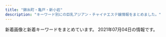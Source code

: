 ```yaml
---
title: "錦糸町・亀戸・新小岩"
description: "キーワード別にの巨乳アジアン・チャイナエステ嬢情報をまとめました。"
---
```


新着画像と新着キーワードをまとめています。
2021年07月04日の情報です。

<DmmAffiliateIns />
<KeywordTable
  shops={
    [
    {
        "keywords": {},
        "station": "JR\u5c0f\u5ca9\u99c5\u5317\u53e3",
        "name": "Aria\uff5e\u30a2\u30ea\u30a2\uff5e",
        "img_links": [
            "http://aria.tokyo-relaxtime.asia/img/cast/coco-03.jpg",
            "http://aria.tokyo-relaxtime.asia/img/cast/coco-04.jpg",
            "http://aria.tokyo-relaxtime.asia/img/cast/apple-01.jpg",
            "http://aria.tokyo-relaxtime.asia/img/slick/st-4.jpg",
            "http://aria.tokyo-relaxtime.asia/img/cast/apple-04.jpg",
            "http://aria.tokyo-relaxtime.asia/img/slick/st-2.jpg",
            "http://aria.tokyo-relaxtime.asia/img/cast/yumi-03.jpg",
            "http://aria.tokyo-relaxtime.asia/img/cast/coco-01.jpg",
            "http://aria.tokyo-relaxtime.asia/img/cast/risa-03.jpg",
            "http://aria.tokyo-relaxtime.asia/img/cast/apple-02.jpg",
            "http://aria.tokyo-relaxtime.asia/img/slick/st-1.jpg",
            "http://aria.tokyo-relaxtime.asia/img/cast/yumi-04.jpg",
            "http://aria.tokyo-relaxtime.asia/img/cast/yumi-01.jpg",
            "http://aria.tokyo-relaxtime.asia/img/cast/rina-04.jpg",
            "http://aria.tokyo-relaxtime.asia/img/cast/apple-03.jpg",
            "http://aria.tokyo-relaxtime.asia/img/interior/lobby-1.jpg",
            "http://aria.tokyo-relaxtime.asia/img/cast/rina-03.jpg",
            "http://aria.tokyo-relaxtime.asia/img/cast/risa-02.jpg",
            "http://aria.tokyo-relaxtime.asia/img/cast/yumi-02.jpg",
            "http://aria.tokyo-relaxtime.asia/img/cast/coco-02.jpg",
            "http://aria.tokyo-relaxtime.asia/img/cast/nana-01.jpg",
            "http://aria.tokyo-relaxtime.asia/img/cast/nana-03.jpg",
            "http://aria.tokyo-relaxtime.asia/img/cast/nana-04.jpg",
            "http://aria.tokyo-relaxtime.asia/img/slick/st-3.jpg",
            "http://aria.tokyo-relaxtime.asia/img/cast/rina-02.jpg",
            "http://aria.tokyo-relaxtime.asia/img/cast/nana-02.jpg",
            "http://aria.tokyo-relaxtime.asia/img/cast/risa-01.jpg",
            "http://aria.tokyo-relaxtime.asia/img/cast/rina-01.jpg",
            "http://aria.tokyo-relaxtime.asia/img/interior/corridor-1.jpg",
            "http://aria.tokyo-relaxtime.asia/img/slick/st-5.jpg"
        ],
        "url": "http://aria.tokyo-relaxtime.asia/"
    },
    {
        "name": "\u30d1\u30bf\u30e4",
        "img_links": [
            "https://chm.jp/domains1/thaipataya/myimg/imgcom36604_sp.jpg",
            "https://chm.jp/domains1/thaipataya/myimg/imgcom37069_sp.jpg",
            "https://chm.jp/domains1/thaipataya/myimg/imgcom37710_sp.jpg",
            "https://chm.jp/domains1/thaipataya/myimg/imgcom36613_sp.jpg",
            "https://chm.jp/domains1/thaipataya/myimg/imgcom37739_sp.png",
            "https://chm.jp/domains1/thaipataya/myimg/imgcom36581_sp.jpg",
            "https://chm.jp/domains1/thaipataya/myimg/slideimg36562_sp.jpg",
            "https://chm.jp/domains1/thaipataya/myimg/imgcom37658_sp.png",
            "https://chm.jp/domains1/thaipataya/myimg/imgcom37737_sp.png",
            "https://chm.jp/domains1/thaipataya/myimg/imgcom37660_sp.png",
            "https://chm.jp/domains1/thaipataya/myimg/imgcom36634_sp.jpg",
            "https://chm.jp/domains1/thaipataya/myimg/imgcom37833_sp.jpg",
            "https://chm.jp/domains1/thaipataya/myimg/imgcom37662_sp.png",
            "https://chm.jp/domains1/thaipataya/myimg/imgcom36617_sp.jpg",
            "https://chm.jp/domains1/thaipataya/myimg/imgcom37357_sp.jpg",
            "https://chm.jp/domains1/thaipataya/myimg/imgcom37669_sp.jpg",
            "https://chm.jp/domains1/thaipataya/myimg/imgcom37839_sp.jpg",
            "https://chm.jp/domains1/thaipataya/myimg/imgcom37067_sp.png",
            "https://chm.jp/domains1/thaipataya/myimg/imgcom37654_sp.jpg",
            "https://chm.jp/domains1/thaipataya/myimg/imgcom37734_sp.png",
            "https://chm.jp/domains1/thaipataya/myimg/imgcom37840_sp.jpg",
            "https://chm.jp/domains1/thaipataya/myimg/imgcom37834_sp.jpg",
            "https://chm.jp/domains1/thaipataya/myimg/imgcom36565_sp.jpg",
            "https://chm.jp/domains1/thaipataya/myimg/imgcom36566_sp.png",
            "https://chm.jp/domains1/thaipataya/myimg/imgcom37738_sp.png",
            "https://chm.jp/domains1/thaipataya/myimg/slideimg36561_sp.jpg",
            "https://chm.jp/domains1/thaipataya/myimg/slideimg36560_sp.jpg",
            "https://chm.jp/domains1/thaipataya/myimg/imgcom37726_sp.png",
            "https://chm.jp/domains1/thaipataya/myimg/imgcom37667_sp.png",
            "https://chm.jp/domains1/thaipataya/myimg/imgcom37914_sp.jpg",
            "https://chm.jp/domains1/thaipataya/myimg/imgcom36582_sp.jpg",
            "https://chm.jp/domains1/thaipataya/myimg/imgcom37358_sp.jpg",
            "https://chm.jp/domains1/thaipataya/myimg/imgcom36579_sp.jpg",
            "https://chm.jp/domains1/thaipataya/myimg/imgcom36605_sp.jpg",
            "https://chm.jp/domains1/thaipataya/myimg/imgcom37789_sp.png",
            "https://chm.jp/domains1/thaipataya/myimg/imgcom37915_sp.jpg",
            "https://chm.jp/domains1/thaipataya/myimg/imgcom36578_sp.jpg",
            "https://chm.jp/domains1/thaipataya/myimg/imgcom37736_sp.png",
            "https://chm.jp/domains1/thaipataya/myimg/imgcom36642_sp.png",
            "https://chm.jp/domains1/thaipataya/myimg/imgcom36633_sp.jpg",
            "https://chm.jp/domains1/thaipataya/myimg/imgcom37664_sp.png",
            "https://chm.jp/domains1/thaipataya/myimg/imgcom36606_sp.jpg",
            "https://chm.jp/domains1/thaipataya/myimg/imgcom36567_sp.jpg",
            "https://chm.jp/domains1/thaipataya/myimg/imgcom37359_sp.jpg",
            "https://chm.jp/domains1/thaipataya/myimg/imgcom37727_sp.png",
            "https://chm.jp/domains1/thaipataya/myimg/imgcom37661_sp.png",
            "https://chm.jp/domains1/thaipataya/myimg/imgcom37360_sp.jpg",
            "https://chm.jp/domains1/thaipataya/myimg/imgcom36575_sp.jpg",
            "https://chm.jp/domains1/thaipataya/myimg/imgcom37916_sp.jpg",
            "https://chm.jp/domains1/thaipataya/myimg/imgcom37361_sp.png",
            "https://chm.jp/domains1/thaipataya/myimg/imgcom36577_sp.jpg",
            "https://chm.jp/domains1/thaipataya/myimg/imgcom36636_sp.jpg",
            "https://chm.jp/domains1/thaipataya/myimg/imgcom36619_sp.jpg",
            "https://chm.jp/domains1/thaipataya/myimg/imgcom37841_sp.jpg",
            "https://chm.jp/domains1/thaipataya/myimg/imgcom37733_sp.png",
            "https://chm.jp/domains1/thaipataya/myimg/imgcom36576_sp.jpg",
            "https://chm.jp/domains1/thaipataya/myimg/imgcom37725_sp.png",
            "https://chm.jp/domains1/thaipataya/myimg/imgcom37666_sp.jpg",
            "https://chm.jp/domains1/thaipataya/myimg/imgcom36603_sp.png",
            "https://chm.jp/domains1/thaipataya/myimg/imgcom37668_sp.png",
            "https://chm.jp/domains1/thaipataya/myimg/imgcom37655_sp.jpg",
            "https://chm.jp/domains1/thaipataya/myimg/imgcom37659_sp.png",
            "https://chm.jp/domains1/thaipataya/myimg/imgcom37740_sp.png",
            "https://chm.jp/domains1/thaipataya/myimg/imgcom37070_sp.png",
            "https://chm.jp/domains1/thaipataya/myimg/imgcom36620_sp.jpg",
            "http://chm.jp/img/linebutton_82x20.png",
            "https://chm.jp/domains1/thaipataya/myimg/imgcom37732_sp.png",
            "https://chm.jp/domains1/thaipataya/myimg/imgcom37362_sp.jpg",
            "https://chm.jp/domains1/thaipataya/myimg/imgcom36607_sp.jpg",
            "https://chm.jp/domains1/thaipataya/myimg/imgcom37913_sp.jpg",
            "https://chm.jp/domains1/thaipataya/myimg/imgcom36580_sp.jpg",
            "https://chm.jp/domains1/thaipataya/myimg/imgcom36635_sp.jpg",
            "https://chm.jp/domains1/thaipataya/myimg/imgcom36618_sp.png",
            "https://chm.jp/domains1/thaipataya/myimg/imgcom37665_sp.jpg",
            "https://chm.jp/domains1/thaipataya/myimg/imgcom37653_sp.jpg",
            "https://chm.jp/domains1/thaipataya/myimg/imgcom37663_sp.jpg",
            "https://chm.jp/domains1/thaipataya/myimg/imgcom36643_sp.png"
        ],
        "keywords": {
            "\u30bb\u30af\u30b7\u30fc": 1,
            "C": 12
        },
        "url": "http://thaipataya.chm.jp/",
        "station": "JR\u5c0f\u5ca9\u99c5\u5357\u53e3"
    },
    {
        "img_links": [
            "http://www.kirara.este88.com/images/sp-line.png",
            "http://www.kirara.este88.com/images/info.png",
            "http://www.kirara.este88.com/gals/aki1.jpg",
            "http://www.kirara.este88.com/gals/haru1.jpg",
            "http://www.kirara.este88.com/images/sp-staff-list.png",
            "http://www.kirara.este88.com/gals/miya1.jpg",
            "http://www.kirara.este88.com/images/m-tel.png",
            "http://www.kirara.este88.com/gals/nana1.jpg",
            "http://www.kirara.este88.com/images/m-foot.png",
            "http://www.kirara.este88.com/gals/sora1.jpg"
        ],
        "keywords": {
            "C": 6
        },
        "url": "http://www.kirara.este88.com/",
        "station": "JR\u5c0f\u5ca9\u99c5\u5357\u53e3",
        "name": "\u304d\u3089\u3089"
    },
    {
        "keywords": {},
        "url": "http://cherry-esthe.com/",
        "station": "JR\u9326\u7cf8\u753a\u99c5\u5357\u53e3",
        "img_links": [
            "http://dccompanyqoo10.cafe24.com/tiffany/images/top/store_bg.png",
            "http://dccompanyqoo10.cafe24.com/tiffany/images/common/header.png",
            "http://dccompanyqoo10.cafe24.com/tiffany/images/store/store.png"
        ],
        "name": "Cherry"
    },
    {
        "img_links": [
            "http://yousei.xyz/images/g4.jpg",
            "http://yousei.xyz/images/r1.jpg",
            "http://yousei.xyz/images/g1.jpg",
            "http://yousei.xyz/images/r4.jpg",
            "http://yousei.xyz/images/mobile.jpg",
            "http://yousei.xyz/images/recuit.jpg",
            "http://yousei.xyz/images/top.png",
            "http://yousei.xyz/images/g2.jpg",
            "http://yousei.xyz/images/g5.jpg",
            "http://yousei.xyz/images/g6.jpg",
            "http://yousei.xyz/images/r3.jpg",
            "http://yousei.xyz/images/g3.jpg",
            "http://yousei.xyz/images/r2.jpg",
            "http://yousei.xyz/images/mob.png"
        ],
        "station": "JR\u4e80\u6238\u99c5\u6771\u53e3",
        "keywords": {},
        "name": "Remoon",
        "url": "http://yousei.xyz/"
    },
    {
        "name": "\u5c0f\u60aa\u9b54",
        "station": "JR\u4e80\u6238\u99c5\u5317\u53e3",
        "url": "https://es-koakuma.com/",
        "keywords": {
            "D": 12,
            "E": 3
        },
        "img_links": [
            "https://es-koakuma.com/wp-content/themes/este/img/tel_header.png",
            "https://es-koakuma.com/wp-content/themes/este/img/3.jpg",
            "https://es-koakuma.com/wp-content/themes/este/img/4.jpg",
            "https://es-koakuma.com/wp-content/uploads/2018/12/212sakuma.jpg",
            "https://es-koakuma.com/wp-content/themes/este/img/call.png",
            "https://es-koakuma.com/wp-content/themes/este/img/2.jpg",
            "https://es-koakuma.com/wp-content/themes/este/img/tel_footer.png",
            "https://es-koakuma.com/wp-content/themes/este/img/top-img01b.png",
            "https://es-koakuma.com/wp-content/themes/este/img/top-img02.png",
            "https://es-koakuma.com/wp-content/uploads/2020/01/87621sakuma.jpg",
            "https://es-koakuma.com/wp-content/uploads/2018/12/872165sakuma.jpg",
            "https://es-koakuma.com/wp-content/themes/este/img/top-img01a.png",
            "https://es-koakuma.com/wp-content/themes/este/img/1.jpg",
            "https://es-koakuma.com/wp-content/uploads/2018/12/876521sakuma.jpg"
        ]
    },
    {
        "url": "http://ipidiw.com/relaxnomori/",
        "station": "\u68ee\u4e0b\u99c5A4\u53e3",
        "img_links": [
            "http://ipidiw.com/relaxnomori/images/interior_t.jpg",
            "http://ipidiw.com/relaxnomori/user_data/00000018.jpg",
            "http://ipidiw.com/relaxnomori/user_data/00000017.jpg",
            "http://ipidiw.com/relaxnomori/images/staff_t.jpg",
            "http://ipidiw.com/relaxnomori/images/rem.jpg",
            "http://ipidiw.com/relaxnomori/user_data/00000020.jpg",
            "http://ipidiw.com/relaxnomori/images/tp.png",
            "http://ipidiw.com/relaxnomori/images/mobile.jpg",
            "http://ipidiw.com/relaxnomori/user_data/00000019.jpg",
            "http://ipidiw.com/relaxnomori/images/news.jpg",
            "http://ipidiw.com/relaxnomori/images/tt.jpg",
            "http://ipidiw.com/relaxnomori/images/interior.png"
        ],
        "name": "\u30ea\u30e9\u30c3\u30af\u30b9\u306e\u68ee",
        "keywords": {
            "86": 1,
            "90": 2,
            "93": 1
        }
    },
    {
        "station": "JR\u9326\u7cf8\u753a\u99c5\u5317\u53e3",
        "name": "\u3088\u308d\u3053\u3073",
        "url": "http://k-yorocobi.com/",
        "img_links": [
            "http://k-yorocobi.com/images/bill.jpg",
            "http://k-yorocobi.com/staff/s-emi.jpg",
            "http://k-yorocobi.com/images/bar-news.png",
            "http://k-yorocobi.com/staff/s-tika.jpg",
            "http://k-yorocobi.com/images/b-movie.png",
            "http://k-yorocobi.com/images/c-interior.png",
            "http://k-yorocobi.com/images/bar-cam.png",
            "http://k-yorocobi.com/pic/pic3.jpg",
            "http://k-yorocobi.com/images/bar-staff.png",
            "http://k-yorocobi.com/images/footer.png",
            "http://k-yorocobi.com/images/bar-interior.png",
            "http://k-yorocobi.com/images/b-tel.png",
            "http://k-yorocobi.com/images/c-staff.png",
            "http://k-yorocobi.com/staff/s-yuyu.jpg",
            "http://k-yorocobi.com/pic/pic4.jpg",
            "http://k-yorocobi.com/images/b-mobile.png",
            "http://k-yorocobi.com/pic/pic1.jpg",
            "http://k-yorocobi.com/images/b-awaawa.png",
            "http://k-yorocobi.com/pic/pic2.jpg",
            "http://k-yorocobi.com/images/bar-pickup.png",
            "http://k-yorocobi.com/staff/s-rina.jpg",
            "http://k-yorocobi.com/images/c-top.png"
        ],
        "keywords": {}
    },
    {
        "url": "http://miyabi-aroma.xyz/",
        "station": "JR\u4e80\u6238\u99c5\u6771\u53e3",
        "keywords": {
            "C": 7
        },
        "name": "\u685c",
        "img_links": [
            "http://miyabi-aroma.xyz/images/3/1.jpg",
            "http://miyabi-aroma.xyz/images/staff/3/kiki.jpg",
            "http://miyabi-aroma.xyz/images/staff/3/miya.jpg",
            "http://miyabi-aroma.xyz/images/index-rose_07.png",
            "http://miyabi-aroma.xyz/images/1801706901.jpg",
            "http://miyabi-aroma.xyz/images/staff/3/rina.jpg",
            "http://miyabi-aroma.xyz/images/index-rose_09.png",
            "http://miyabi-aroma.xyz/images/staff/3/ami2.jpg",
            "http://miyabi-aroma.xyz/images/nav/nav-info.jpg",
            "http://miyabi-aroma.xyz/images/staff/3/miya2.jpg",
            "http://miyabi-aroma.xyz/images/staff/3/kiki2.jpg",
            "http://miyabi-aroma.xyz/images/staff/3/yaya2.jpg",
            "http://miyabi-aroma.xyz/images/nav/nav-staff.jpg",
            "http://miyabi-aroma.xyz/images/shishu/se2.jpg",
            "http://miyabi-aroma.xyz/images/shishu/se1.jpg",
            "http://miyabi-aroma.xyz/images/11.png",
            "http://miyabi-aroma.xyz/images/staff/3/yami.jpg",
            "http://miyabi-aroma.xyz/images/staff/3/rina2.jpg",
            "http://miyabi-aroma.xyz/images/nav/nav-sys.jpg",
            "http://miyabi-aroma.xyz/images/3/2.jpg",
            "http://miyabi-aroma.xyz/images/staff/3/yaya1.jpg",
            "http://miyabi-aroma.xyz/images/index-rose_02.png",
            "http://miyabi-aroma.xyz/images/staff/3/ami.jpg",
            "http://miyabi-aroma.xyz/images/nav/nav-job.jpg",
            "http://miyabi-aroma.xyz/images/index-rose_04.png",
            "http://miyabi-aroma.xyz/images/index-rose_13.png"
        ]
    },
    {
        "img_links": [
            "http://www.sh-yuki.work/images/s_staff.jpg",
            "http://www.sh-yuki.work/uploads/191221/1-191221111A3123.jpg",
            "http://www.sh-yuki.work/uploads/191202/1-191202154021200.jpg",
            "http://www.sh-yuki.work/uploads/190105/1-1Z105143R9539.jpg",
            "http://www.sh-yuki.work/uploads/191227/1-19122F93911958.jpg",
            "http://www.sh-yuki.work/images/end.png",
            "http://www.sh-yuki.work/uploads/200618/1-20061Q633094V.jpg",
            "http://www.sh-yuki.work/uploads/191021/1-19102116361I39.jpg",
            "http://www.sh-yuki.work/images/nbj2.jpg",
            "http://www.sh-yuki.work/images/lanmu5.jpg",
            "http://www.sh-yuki.work/images/lanmu4.jpg",
            "http://www.sh-yuki.work/uploads/190105/1-1Z1051440193X.jpg",
            "http://www.sh-yuki.work/images/top.png",
            "http://www.sh-yuki.work/uploads/191006/1-191006105P61Z.jpg",
            "http://www.sh-yuki.work/images/lanmu2.jpg",
            "http://www.sh-yuki.work/uploads/200127/1-20012G02404310.jpg",
            "http://www.sh-yuki.work/uploads/201214/1-201214162100347.jpg",
            "http://www.sh-yuki.work/uploads/191104/1-1911041I124915.jpg",
            "http://www.sh-yuki.work/uploads/210216/1-210216154459443.jpg",
            "http://www.sh-yuki.work/uploads/190105/1-1Z105143940E6.jpg",
            "http://www.sh-yuki.work/uploads/191006/1-191006105IM24.jpg",
            "http://www.sh-yuki.work/uploads/200218/1-20021Q359301Q.jpg",
            "http://www.sh-yuki.work/uploads/191028/1-19102Q03S5a4.jpg",
            "http://www.sh-yuki.work/images/room1.jpg",
            "http://www.sh-yuki.work/images/room3.jpg",
            "http://www.sh-yuki.work/uploads/210607/1-21060F93RT17.jpg",
            "http://www.sh-yuki.work/images/mobile.jpg",
            "http://www.sh-yuki.work/uploads/190105/1-1Z105143921224.jpg",
            "http://www.sh-yuki.work/uploads/200218/1-20021Q3591A57.jpg",
            "http://www.sh-yuki.work/images/1.jpg",
            "http://www.sh-yuki.work/uploads/200620/1-20062015425B54.jpg",
            "http://www.sh-yuki.work/uploads/191227/1-19122F94110460.jpg",
            "http://www.sh-yuki.work/uploads/200713/1-200G3125135C2.jpg",
            "http://www.sh-yuki.work/images/lanmu3.jpg",
            "http://www.sh-yuki.work/uploads/190110/1-1Z110093529363.png",
            "http://www.sh-yuki.work/uploads/200713/1-200G3110344421.jpg",
            "http://www.sh-yuki.work/uploads/201214/1-20121416231WV.jpg",
            "http://www.sh-yuki.work/uploads/200110/1-20011013245Y49.jpg",
            "http://www.sh-yuki.work/images/s_news.jpg",
            "http://www.sh-yuki.work/uploads/200618/1-20061Q6342Y06.jpg",
            "http://www.sh-yuki.work/uploads/210216/1-210216154445506.jpg",
            "http://www.sh-yuki.work/uploads/210607/1-21060F93SS40.jpg",
            "http://www.sh-yuki.work/images/room2.jpg",
            "http://www.sh-yuki.work/images/room4.jpg",
            "http://www.sh-yuki.work/uploads/201215/1-201215145200113.jpg",
            "http://www.sh-yuki.work/uploads/201215/1-201215145153M4.jpg",
            "http://www.sh-yuki.work/uploads/200620/1-200620154311K4.jpg"
        ],
        "keywords": {
            "86": 14,
            "88": 2,
            "89": 2,
            "D": 18
        },
        "name": "\u3086\u304d",
        "station": "JR\u5c0f\u5ca9\u99c5\u5317\u53e3",
        "url": "http://www.sh-yuki.work/"
    },
    {
        "keywords": {
            "87": 16,
            "C": 8,
            "D": 24,
            "88": 8,
            "G": 8,
            "86": 16
        },
        "station": "JR\u9326\u7cf8\u753a\u99c5\u5357\u53e3",
        "img_links": [
            "http://www.sherry.relaxjp.info/images/m1.jpg",
            "http://www.sherry.relaxjp.info/images/s_pickup.png",
            "http://www.sherry.relaxjp.info/files/005.jpg",
            "http://www.sherry.relaxjp.info/files/004.jpg",
            "http://www.sherry.relaxjp.info/images/s_news.png",
            "http://www.sherry.relaxjp.info/files/002.jpg",
            "http://www.sherry.relaxjp.info/images/s_message.png",
            "http://www.sherry.relaxjp.info/images/m2.jpg",
            "http://www.sherry.relaxjp.info/images/m3.jpg",
            "http://www.sherry.relaxjp.info/images/s_top_therapist.png",
            "http://www.sherry.relaxjp.info/images/slider-img002.jpg",
            "http://www.sherry.relaxjp.info/images/m4.jpg",
            "http://www.sherry.relaxjp.info/files/003.jpg",
            "http://www.sherry.relaxjp.info/images/slider-img001.jpg",
            "http://www.sherry.relaxjp.info/images/m6.jpg",
            "http://www.sherry.relaxjp.info/files/001.jpg"
        ],
        "url": "http://www.sherry.relaxjp.info/",
        "name": "SHERRY"
    },
    {
        "station": "\u4eac\u6210\u7acb\u77f3\u99c5\u5317\u53e3",
        "url": "http://www.es-royal.click/",
        "keywords": {},
        "img_links": [
            "http://www.es-royal.click/images/10.jpg",
            "http://www.es-royal.click/images/s1.png",
            "http://www.es-royal.click/images/6.jpg",
            "http://www.es-royal.click/images/sys1.png",
            "http://www.es-royal.click/images/b2.jpg",
            "http://www.es-royal.click/images/1.jpg",
            "http://www.es-royal.click/images/4.jpg",
            "http://www.es-royal.click/images/b3.jpg",
            "http://www.es-royal.click/images/ta.jpg",
            "http://www.es-royal.click/img/emi1.jpg",
            "http://www.es-royal.click/images/main_footer.jpg",
            "http://www.es-royal.click/images/int1.png",
            "http://www.es-royal.click/img/momo2.jpg",
            "http://www.es-royal.click/img/momo1.jpg",
            "http://www.es-royal.click/img/ego1.jpg",
            "http://www.es-royal.click/images/mobile.jpg",
            "http://www.es-royal.click/img/mimi1.jpg",
            "http://www.es-royal.click/images/int2.png",
            "http://www.es-royal.click/img/ruru1.jpg",
            "http://www.es-royal.click/images/5.jpg",
            "http://www.es-royal.click/images/9.jpg",
            "http://www.es-royal.click/images/b1.jpg",
            "http://www.es-royal.click/images/staff_t.jpg",
            "http://www.es-royal.click/img/miyuki1.jpg",
            "http://www.es-royal.click/images/news.png",
            "http://www.es-royal.click/images/interior_t.jpg",
            "http://www.es-royal.click/images/main_top.jpg",
            "http://www.es-royal.click/images/8.jpg",
            "http://www.es-royal.click/images/head.jpg",
            "http://www.es-royal.click/img/aya1.jpg",
            "http://www.es-royal.click/img/nana1.jpg",
            "http://www.es-royal.click/images/7.jpg"
        ],
        "name": "\u5e78\u305b"
    },
    {
        "station": "JR\u65b0\u5c0f\u5ca9\u99c5\u5357\u53e3",
        "url": "http://www.o-miyabi.com/",
        "name": "\u96c5\u82b3",
        "keywords": {
            "89": 6,
            "98": 2,
            "C": 12,
            "D": 4,
            "84": 2,
            "86": 2,
            "85": 4,
            "H": 2
        },
        "img_links": [
            "http://www.o-miyabi.com/images/upload/thumb/301c9a35b11a384f.jpg",
            "http://www.o-miyabi.com/images/upload/thumb/0981f77ac0a1e07f.jpg",
            "http://www.o-miyabi.com/images/upload/thumb/0dc07af1006255fa.jpg",
            "http://www.o-miyabi.com/s/images/slider/prev.png",
            "http://www.o-miyabi.com/images/index_18.jpg",
            "http://www.o-miyabi.com/images/index_19.jpg",
            "http://www.o-miyabi.com/images/upload/thumb/04d21d82d11bc049.jpg",
            "http://www.o-miyabi.com/images/info_02.jpg",
            "http://www.o-miyabi.com/images/rec_09.jpg",
            "http://www.o-miyabi.com/images/rec.jpg",
            "http://www.o-miyabi.com/s/image/nav_top.png",
            "http://www.o-miyabi.com/s/uploads/02.jpg",
            "http://www.o-miyabi.com/s/images/slider/2.jpg",
            "http://www.o-miyabi.com/images/index_07.jpg",
            "http://www.o-miyabi.com/s/images/iphone.png",
            "http://www.o-miyabi.com/s/uploads/07.jpg",
            "http://www.o-miyabi.com/images/upload/thumb/ee1f5473198d928e.jpg",
            "http://www.o-miyabi.com/s/image/nav_sys.png",
            "http://www.o-miyabi.com/s/image/nav_manga.png",
            "http://www.o-miyabi.com/s/uploads/06.jpg",
            "http://www.o-miyabi.com/s/images/slider/1.jpg",
            "http://www.o-miyabi.com/images/index_14.jpg",
            "http://www.o-miyabi.com/images/movie_09.jpg",
            "http://www.o-miyabi.com/s/images/service_07.png",
            "http://www.o-miyabi.com/s/images/service_03.png",
            "http://www.o-miyabi.com/images/index_01.jpg",
            "http://www.o-miyabi.com/s/image/nav_hotel.png",
            "http://www.o-miyabi.com/s/uploads/01.jpg",
            "http://www.o-miyabi.com/images/upload/thumb/928147996b3538a2.jpg",
            "http://www.o-miyabi.com/girl/01.jpg",
            "http://www.o-miyabi.com/images/upload/thumb/51d074f8f9cdb905.jpg",
            "http://www.o-miyabi.com/s/images/okubokomachi.jpg",
            "http://www.o-miyabi.com/images/upload/thumb/7713de024ddc43e7.jpg",
            "http://www.o-miyabi.com/s/images/t3.jpg",
            "http://www.o-miyabi.com/s/images/service_01.png",
            "http://www.o-miyabi.com/images/index_04.jpg",
            "http://www.o-miyabi.com/images/upload/thumb/3074da3acdacd1a3.jpg",
            "http://www.o-miyabi.com/images/index_10.jpg",
            "http://www.o-miyabi.com/s/uploads/03.jpg",
            "http://www.o-miyabi.com/images/upload/thumb/e12bb065f2380463.jpg",
            "http://www.o-miyabi.com/s/image/nav_topics.png",
            "http://www.o-miyabi.com/images/upload/thumb/6fceb6aef71115ac.jpg",
            "http://www.o-miyabi.com/images/index_13.jpg",
            "http://www.o-miyabi.com/s/images/tel.png",
            "http://www.o-miyabi.com/s/uploads/04.jpg",
            "http://www.o-miyabi.com/images/info_09.jpg",
            "http://www.o-miyabi.com/images/staff_09.jpg",
            "http://www.o-miyabi.com/images/index_09.jpg",
            "http://www.o-miyabi.com/s/images/slider/3.jpg",
            "http://www.o-miyabi.com/s/images/slider/next.png",
            "http://www.o-miyabi.com/images/index_02.jpg",
            "http://www.o-miyabi.com/images/index_05.jpg",
            "http://www.o-miyabi.com/s/image/nav_cast.png",
            "http://www.o-miyabi.com/s/images/top_2.jpg",
            "http://www.o-miyabi.com/s/uploads/08.jpg",
            "http://www.o-miyabi.com/images/upload/thumb/72ffa1fb925d394b.jpg",
            "http://www.o-miyabi.com/s/images/pc.png",
            "http://www.o-miyabi.com/images/upload/thumb/db15ea2226867103.jpg",
            "http://www.o-miyabi.com/images/upload/thumb/1a8371be7358f1df.jpg",
            "http://www.o-miyabi.com/images/upload/thumb/57af63e7ff71466b.jpg",
            "http://www.o-miyabi.com/images/info.jpg",
            "http://www.o-miyabi.com/images/index_16.jpg",
            "http://www.o-miyabi.com/s/images/t1.jpg",
            "http://www.o-miyabi.com/s/images/t2.jpg",
            "http://www.o-miyabi.com/images/index_06.jpg",
            "http://www.o-miyabi.com/images/index_03.jpg",
            "http://www.o-miyabi.com/images/upload/thumb/6d7987cae648e809.jpg"
        ]
    },
    {
        "station": "JR\u4e80\u6238\u99c5\u5317\u53e3",
        "img_links": [
            "http://cpienakada.com/upload/202104/thumb/1617264609.jpg",
            "http://cpienakada.com/upload/202104/1617264407.jpg",
            "http://cpienakada.com/upload/202104/1617331988.jpg",
            "http://cpienakada.com/upload/202104/1617264919.jpg",
            "http://cpienakada.com/upload/202104/thumb/1617264407.jpg",
            "http://cpienakada.com/upload/202104/thumb_dis/1617264788.jpg",
            "http://cpienakada.com/upload/images/20210402_094656.jpg",
            "http://cpienakada.com/upload/202104/thumb_dis/1617264609.jpg",
            "http://cpienakada.com/upload/images/20210331_153515.png",
            "http://cpienakada.com/upload/images/20210331_151305.jpg",
            "http://cpienakada.com/upload/202103/1617174846.jpg",
            "http://cpienakada.com/upload/202104/thumb_dis/1617264407.jpg",
            "http://cpienakada.com/upload/202104/thumb/1617264788.jpg",
            "http://cpienakada.com/upload/images/20210331_151639.jpg",
            "http://cpienakada.com/upload/202104/thumb_dis/1617331988.jpg",
            "http://cpienakada.com/upload/202103/1617175559.jpg",
            "http://cpienakada.com/upload/202104/1617264788.jpg",
            "http://cpienakada.com/upload/202104/thumb/1617264919.jpg",
            "http://cpienakada.com/upload/202103/1617175265.jpg",
            "http://cpienakada.com/upload/202103/1617174691.jpg",
            "http://cpienakada.com/upload/202104/thumb_dis/1617264919.jpg",
            "http://cpienakada.com/upload/202104/thumb/1617331988.jpg",
            "http://cpienakada.com/upload/202104/1617264609.jpg",
            "http://cpienakada.com/upload/images/20210331_153453.jpg"
        ],
        "url": "http://cpienakada.com/",
        "name": "\u604b\u59eb",
        "keywords": {
            "86": 1,
            "D": 4,
            "C": 1
        }
    },
    {
        "keywords": {
            "C": 12
        },
        "url": "http://harunohana.jpest.net/",
        "img_links": [
            "http://harunohana.jpest.net/uploads//sites/38/2021/02/tel_top.png",
            "http://harunohana.jpest.net/uploads//sites/38/2021/02/tel_info.png",
            "http://harunohana.jpest.net/uploads//sites/38/elementor/thumbs/c3-p3a4c1sf6l483iry9r6rlk4mpn8la6sbxgemvolfd4.jpg",
            "http://harunohana.jpest.net/uploads//sites/38/2021/02/top-3.png",
            "http://harunohana.jpest.net/uploads//sites/38/elementor/thumbs/g1-p3mbbo5xbyuayorl3qn8vsare61ijopmkh8c9mi4sw.jpg",
            "http://harunohana.jpest.net/uploads//sites/38/elementor/thumbs/g2-p3mbcgd30zwwmzmmj2u1yl6l7q6iyltkocswnxcbm8.jpg",
            "http://harunohana.jpest.net/uploads//sites/38/elementor/thumbs/g4-p3mbec1gp2hjuwwbjw36y43rzgwycta8xnrv7ujz68.jpg",
            "http://harunohana.jpest.net/uploads//sites/38/elementor/thumbs/c1-p3a4bw5e1kwi5v056or06ljv5c0e005xwohq00tseg.jpg",
            "http://harunohana.jpest.net/uploads//sites/38/2021/03/g2.jpg",
            "http://harunohana.jpest.net/uploads//sites/38/2021/02/mobile-tit.png",
            "http://harunohana.jpest.net/uploads//sites/38/elementor/thumbs/g5-p5qga8zeagwf7efovdavelljg7lsn1y4eanjgcq0uo.jpg",
            "http://harunohana.jpest.net/uploads//sites/38/2021/03/g3.jpg",
            "http://harunohana.jpest.net/uploads//sites/38/elementor/thumbs/c5-p3a4c3o3k96sqqp7ys00qjnjwezbpkzslpplu8in0o.jpg",
            "http://harunohana.jpest.net/uploads//sites/38/2021/02/pick-tit.png",
            "http://harunohana.jpest.net/uploads//sites/38/elementor/thumbs/g3-p3mbdh0sfjb37s5dl0oi5txkdr5uasv3te8udptyvk.jpg",
            "http://harunohana.jpest.net/uploads//sites/38/elementor/thumbs/c2-p3a4by12f8z2t2xevpk9bl2sc3r4fedekxsoykr020.jpg",
            "http://harunohana.jpest.net/uploads//sites/38/2021/02/ditiao-1.png",
            "http://harunohana.jpest.net/uploads//sites/38/2021/03/g1.jpg",
            "http://harunohana.jpest.net/uploads//sites/38/2021/02/c1.jpg",
            "http://harunohana.jpest.net/uploads//sites/38/2021/04/g5.jpg",
            "http://harunohana.jpest.net/uploads//sites/38/2021/02/mobile.jpg",
            "http://harunohana.jpest.net/uploads//sites/38/2021/02/c2.jpg",
            "http://harunohana.jpest.net/uploads//sites/38/2021/02/staff-tit.png",
            "http://harunohana.jpest.net/uploads//sites/38/2021/03/g5.jpg",
            "http://harunohana.jpest.net/uploads//sites/38/2021/02/tel_pickup.png",
            "http://harunohana.jpest.net/uploads//sites/38/2021/02/c3.jpg",
            "http://harunohana.jpest.net/uploads//sites/38/2021/02/c4.jpg",
            "http://harunohana.jpest.net/uploads//sites/38/2021/03/1.jpg",
            "http://harunohana.jpest.net/uploads//sites/38/2021/02/info-tit.png",
            "http://harunohana.jpest.net/uploads//sites/38/2021/02/tel_staff.png",
            "http://harunohana.jpest.net/uploads//sites/38/2021/02/news-tit.png",
            "http://harunohana.jpest.net/uploads//sites/38/2021/02/c6.jpg",
            "http://harunohana.jpest.net/uploads//sites/38/2021/02/xian.jpg",
            "http://harunohana.jpest.net/uploads//sites/38/2021/02/c5.jpg"
        ],
        "station": "JR\u9326\u7cf8\u753a\u5357\u53e3",
        "name": "\u6625\u306e\u82b1"
    },
    {
        "keywords": {
            "D": 24,
            "C": 18,
            "83": 6,
            "85": 12,
            "86": 12
        },
        "station": "JR\u4e80\u6238\u99c5\u5317\u53e3",
        "url": "http://yukinosakura.tyo.cm/",
        "img_links": [
            "http://yukinosakura.a2.webnavi.work/upload/sites/72/2020/04/2020040708052353.jpg",
            "http://yukinosakura.tyo.cm/images/room3.jpg",
            "http://yukinosakura.tyo.cm/images/top.jpg",
            "http://yukinosakura.a2.webnavi.work/upload/sites/72/2020/04/2020040708052456.jpg",
            "http://yukinosakura.tyo.cm/images/room2.jpg",
            "http://yukinosakura.a2.webnavi.work/upload/sites/72/2020/04/2020040708052241.jpg",
            "http://yukinosakura.tyo.cm/images/s_news.jpg",
            "http://yukinosakura.tyo.cm/images/s_shedule.jpg",
            "http://yukinosakura.tyo.cm/images/mobile.jpg",
            "http://yukinosakura.tyo.cm/images/s_staff.jpg",
            "http://yukinosakura.tyo.cm/images/room4.jpg",
            "http://yukinosakura.a2.webnavi.work/upload/sites/72/2020/04/2020040708052118.jpg",
            "http://yukinosakura.tyo.cm/images/room1.jpg",
            "http://yukinosakura.a2.webnavi.work/upload/sites/72/2020/04/2020040708052434.jpg"
        ],
        "name": "\u685c\u82b1"
    },
    {
        "url": "https://awa-akasuri.jp/",
        "keywords": {
            "C": 12,
            "\u30bb\u30af\u30b7\u30fc": 10,
            "D": 96,
            "87": 48,
            "88": 24,
            "86": 12,
            "85": 24
        },
        "station": "JR\u9326\u7cf8\u753a\u99c5\u5357\u53e3",
        "img_links": [
            "https://awa-akasuri.jp/wp-content/uploads/2020/09/3_pc.png",
            "https://awa-akasuri.jp/wp-content/uploads/2020/09/sora.png",
            "https://awa-akasuri.jp/wp-content/uploads/2020/01/kokomi_1.jpg",
            "https://awa-akasuri.jp/wp-content/uploads/2020/09/1_sp.png",
            "https://awa-akasuri.jp/wp-content/uploads/2020/09/awawa400x400.png",
            "https://awa-akasuri.jp/wp-content/uploads/2020/09/2_sp.png",
            "https://awa-akasuri.jp/wp-content/uploads/2020/01/yumi22.png",
            "https://awa-akasuri.jp/wp-content/uploads/2020/01/aya22.png",
            "https://awa-akasuri.jp/wp-content/uploads/2020/01/tomo25.png",
            "https://awa-akasuri.jp/wp-content/uploads/2020/09/4_pc.png",
            "https://awa-akasuri.jp/wp-content/uploads/2020/01/mai1_1.jpg",
            "https://awa-akasuri.jp/wp-content/uploads/2020/01/yuki26.png",
            "https://awa-akasuri.jp/wp-content/uploads/2020/09/2_pc.png",
            "https://awa-akasuri.jp/wp-content/uploads/2020/01/mika21.png",
            "https://awa-akasuri.jp/wp-content/uploads/2020/09/awawa400x400-270x174.png",
            "https://awa-akasuri.jp/wp-content/uploads/2020/09/1_pc.png",
            "https://awa-akasuri.jp/wp-content/uploads/2020/09/movie.png",
            "https://awa-akasuri.jp/wp-content/uploads/2020/01/rika24_1.png",
            "https://awa-akasuri.jp/wp-content/uploads/2020/09/5_pc.png"
        ],
        "name": "\u3042\u308f\u308f"
    },
    {
        "url": "http://rettryout.xyz/",
        "station": "JR\u65b0\u5c0f\u5ca9\u99c5\u5357\u53e3",
        "name": "\u30cf\u30ca",
        "keywords": {
            "85": 2,
            "C": 13
        },
        "img_links": [
            "http://rettryout.xyz/uploads/210601/1-2106011543122X.jpg",
            "http://rettryout.xyz/uploads/210605/1-210605154451934.jpg",
            "http://rettryout.xyz/uploads/210605/1-210605154440Z8.jpg",
            "http://rettryout.xyz/uploads/210601/1-21060114292J51.jpg",
            "http://rettryout.xyz/images/top-sp.png",
            "http://rettryout.xyz/uploads/181218/1-1Q21R10626151.png",
            "http://rettryout.xyz/uploads/181218/1-1Q21R106025N.png",
            "http://rettryout.xyz/uploads/181218/1-1Q21R10649544.png",
            "http://rettryout.xyz/uploads/210615/1-210615152540K5.jpg",
            "http://rettryout.xyz/uploads/210615/1-210615152531494.jpg",
            "http://rettryout.xyz/uploads/210602/1-2106021J019609.jpg",
            "http://rettryout.xyz/uploads/210601/1-210601142SNb.jpg",
            "http://rettryout.xyz/uploads/181218/1-1Q21R10G3C3.png",
            "http://rettryout.xyz/images/end.png",
            "http://rettryout.xyz/uploads/210601/1-210601154925960.jpg",
            "http://rettryout.xyz/uploads/210601/1-210601154226451.jpg"
        ]
    },
    {
        "name": "\u7f8e\u697d",
        "station": "JR\u65b0\u5c0f\u5ca9\u99c5\u5357\u53e3",
        "keywords": {
            "95": 2,
            "92": 1,
            "89": 1,
            "88": 1,
            "85": 1,
            "90": 1,
            "87": 1,
            "86": 2
        },
        "img_links": [
            "http://y-rlx.net/images/index_21.jpg",
            "http://y-rlx.net/images/index_09.jpg",
            "http://y-rlx.net/girl/07a.jpg",
            "http://y-rlx.net/girl/010.jpg",
            "http://y-rlx.net/images/01.png",
            "http://y-rlx.net/images/index_14.png",
            "http://y-rlx.net/images/acc_tit03.jpg",
            "http://y-rlx.net/images/info.png",
            "http://y-rlx.net/girl/011.jpg",
            "http://y-rlx.net/images/index_19.png",
            "http://y-rlx.net/girl/03a.jpg",
            "http://y-rlx.net/images/line.jpg",
            "http://y-rlx.net/girl/08.jpg",
            "http://y-rlx.net/images/rec_16.jpg",
            "http://y-rlx.net/images/index_23.jpg",
            "http://y-rlx.net/girl/p01.jpg",
            "http://y-rlx.net/images/staff_16.jpg",
            "http://y-rlx.net/images/index_12.jpg",
            "http://y-rlx.net/images/index_07.png",
            "http://y-rlx.net/images/acc_tit01.jpg",
            "http://y-rlx.net/images/sys.jpg",
            "http://y-rlx.net/girl/00.jpg",
            "http://y-rlx.net/girl/06.jpg",
            "http://y-rlx.net/girl/09.jpg",
            "http://y-rlx.net/images/index_06.png",
            "http://y-rlx.net/images/index_13.jpg",
            "http://y-rlx.net/images/index_10.jpg",
            "http://y-rlx.net/girl/03.jpg",
            "http://y-rlx.net/girl/05a.jpg",
            "http://y-rlx.net/images/02.png",
            "http://y-rlx.net/girl/07.jpg",
            "http://y-rlx.net/images/index_16.png",
            "http://y-rlx.net/girl/02.jpg",
            "http://y-rlx.net/images/acc_tit.jpg",
            "http://y-rlx.net/girl/05.jpg",
            "http://y-rlx.net/girl/011a.jpg",
            "http://y-rlx.net/girl/01.jpg",
            "http://y-rlx.net/girl/09a.jpg",
            "http://y-rlx.net/images/index_11.jpg",
            "http://y-rlx.net/images/rec.jpg",
            "http://y-rlx.net/images/03.png",
            "http://y-rlx.net/images/index_08.jpg",
            "http://y-rlx.net/images/index_04.png",
            "http://y-rlx.net/images/acc_16.jpg",
            "http://y-rlx.net/images/index_02.png",
            "http://y-rlx.net/images/rex_16.jpg",
            "http://y-rlx.net/images/sys_16.jpg",
            "http://y-rlx.net/girl/010a.jpg"
        ],
        "url": "http://y-rlx.net/"
    },
    {
        "name": "\u30de\u30ea\u30a2\u30d9\u30fc\u30e9",
        "station": "JR\u5c0f\u5ca9\u99c5\u5317\u53e3",
        "url": "http://mariabella.ies.fun/",
        "img_links": [
            "http://mariabella.ies.fun/images/news.jpg",
            "http://mariabella.ies.fun/photos/sites/45/2020/01/2020012420100278.jpeg",
            "http://mariabella.ies.fun/images/top.png",
            "http://mariabella.ies.fun/photos/sites/45/2019/09/2019092717170772.jpeg",
            "http://mariabella.ies.fun/images/pick.jpg",
            "http://mariabella.ies.fun/images/r04.jpg",
            "http://mariabella.ies.fun/images/s-recriut.jpg",
            "http://mariabella.ies.fun/images/r07.jpg",
            "http://mariabella.ies.fun/images/mobile.jpg",
            "http://mariabella.ies.fun/images/r05.jpg",
            "http://mariabella.ies.fun/images/s-staff.jpg",
            "http://mariabella.ies.fun/images/ac3.jpg",
            "http://mariabella.ies.fun/images/r09.jpg",
            "http://mariabella.ies.fun/images/ac2.jpg",
            "http://mariabella.ies.fun/images/r02.jpg",
            "http://mariabella.ies.fun/images/r01.jpg",
            "http://mariabella.ies.fun/images/ac1.jpg",
            "http://mariabella.ies.fun/images/info.jpg",
            "http://mariabella.ies.fun/images/mobile1.jpg",
            "http://mariabella.ies.fun/images/r06.jpg",
            "http://mariabella.ies.fun/photos/sites/45/2018/06/2018062706422857.jpg",
            "http://mariabella.ies.fun/images/r03.jpg",
            "http://mariabella.ies.fun/photos/sites/45/2019/09/2019091016323921.jpeg"
        ],
        "keywords": {
            "E": 3,
            "\u30bb\u30af\u30b7\u30fc": 3
        }
    },
    {
        "url": "http://gyaruzu.este.work/",
        "station": "JR\u4e80\u6238\u99c5\u5317\u53e3",
        "name": "\u6fc0\u5b89\u30ae\u30e3\u30eb\u30ba",
        "img_links": [
            "http://gyaruzu.este.work/2/uploadimg/1621394318.jpeg",
            "http://gyaruzu.este.work/2/uploadimg/1623313886.jpeg",
            "http://gyaruzu.este.work/2/uploadimg/1621394016.jpeg",
            "http://gyaruzu.este.work/2/uploadimg/1622985748.jpeg",
            "http://gyaruzu.este.work/loader.png",
            "http://gyaruzu.este.work/2/uploadimg/1623313809.jpeg",
            "http://gyaruzu.este.work/2/uploadimg/1623314147.jpeg",
            "http://gyaruzu.este.work/2/uploadimg/1623314226.jpeg",
            "http://gyaruzu.este.work/2/uploadimg/1623313976.jpeg",
            "http://gyaruzu.este.work/icon2.png"
        ],
        "keywords": {
            "90": 2,
            "88": 7,
            "89": 10,
            "85": 3
        }
    },
    {
        "url": "https://doraimon.tyo.cm/",
        "keywords": {
            "85": 4,
            "E": 2,
            "83": 4,
            "87": 3,
            "86": 3,
            "D": 12
        },
        "img_links": [
            "https://doraimon.tyo.cm/photos/sites/32/2021/04/202104280419564.jpg",
            "https://doraimon.tyo.cm/photos/sites/32/2021/03/202103120651532.jpg",
            "https://doraimon.tyo.cm/photos/sites/32/2021/03/2021030207305994.jpg",
            "https://doraimon.tyo.cm/photos/sites/32/2021/05/2021051407405290.jpg",
            "https://doraimon.tyo.cm/images/mobile.jpg",
            "https://doraimon.tyo.cm/images/top.jpg",
            "https://doraimon.tyo.cm/photos/sites/32/2021/03/2021030207304862.jpg",
            "https://doraimon.tyo.cm/photos/sites/32/2021/05/2021051104372699.jpg",
            "https://doraimon.tyo.cm/photos/sites/32/2021/03/2021032301301384.jpg",
            "https://doraimon.tyo.cm/photos/sites/32/2021/03/2021030207310114.jpg",
            "https://doraimon.tyo.cm/photos/sites/32/2021/03/2021031206553637.jpg",
            "https://doraimon.tyo.cm/photos/sites/32/2021/03/2021032507045669.jpg",
            "https://doraimon.tyo.cm/photos/sites/32/2021/03/2021030207304993.jpg",
            "https://doraimon.tyo.cm/photos/sites/32/2021/06/2021062410121924.jpg",
            "https://doraimon.tyo.cm/photos/sites/32/2021/06/2021061505174875.jpg",
            "https://doraimon.tyo.cm/images/s_news.jpg",
            "https://doraimon.tyo.cm/images/staff_line.jpg",
            "https://doraimon.tyo.cm/images/link.jpg",
            "https://doraimon.tyo.cm/photos/sites/32/2021/04/202104070649510.jpg",
            "https://doraimon.tyo.cm/images/s_face.jpg"
        ],
        "name": "\u30c9\u30e9\u3048\u3082\u3093",
        "station": "JR\u4e80\u6238\u99c5\u5317\u53e3"
    },
    {
        "name": "KIRARA",
        "img_links": [
            "https://kinshicho-mensesthe.net/room/6-l.jpg",
            "https://kinshicho-mensesthe.net/staff2/rika-l1.jpg",
            "https://kinshicho-mensesthe.net/staff2/yuki-s1.jpg",
            "https://kinshicho-mensesthe.net/room/3-l.jpg",
            "https://kinshicho-mensesthe.net/images/header3.png",
            "https://kinshicho-mensesthe.net/images/camp.png",
            "https://kinshicho-mensesthe.net/button/home.png",
            "https://kinshicho-mensesthe.net/staff2/moe-s1.jpg",
            "https://kinshicho-mensesthe.net/staff2/satomi-s1.jpg",
            "https://kinshicho-mensesthe.net/room/5-s.jpg",
            "https://kinshicho-mensesthe.net/staff2/kiki-s1.jpg",
            "https://kinshicho-mensesthe.net/button/blog.png",
            "https://kinshicho-mensesthe.net/staff2/sera-s1.jpg",
            "https://kinshicho-mensesthe.net/images/qrcode.png",
            "https://kinshicho-mensesthe.net/staff2/sakura-l2.jpg",
            "https://kinshicho-mensesthe.net/room/1-l.jpg",
            "https://kinshicho-mensesthe.net/staff2/rui-l1.jpg",
            "https://kinshicho-mensesthe.net/staff2/kokomi-s1.jpg",
            "https://kinshicho-mensesthe.net/images/footer-r.png",
            "https://kinshicho-mensesthe.net/staff2/sayaka-s1.jpg",
            "https://kinshicho-mensesthe.net/room/6-s.jpg",
            "https://kinshicho-mensesthe.net/staff2/yumi-s1.jpg",
            "https://kinshicho-mensesthe.net/staff2/mai-l1.jpg",
            "https://kinshicho-mensesthe.net/staff2/kokomi-l1.jpg",
            "https://kinshicho-mensesthe.net/staff2/yumi-l1.jpg",
            "https://kinshicho-mensesthe.net/room/1-s.jpg",
            "https://kinshicho-mensesthe.net/staff2/sera-l1.jpg",
            "https://kinshicho-mensesthe.net/room/5-l.jpg",
            "https://kinshicho-mensesthe.net/staff2/sora-s1.jpg",
            "https://kinshicho-mensesthe.net/mens-esthe-massage/2020/01/22/yuki-s1.jpg",
            "https://kinshicho-mensesthe.net/staff2/sora-l1.jpg",
            "https://kinshicho-mensesthe.net/mens-esthe-massage/2020/02/06/sora-s1.jpg",
            "https://kinshicho-mensesthe.net/staff2/satomi-l1.jpg",
            "https://kinshicho-mensesthe.net/images/flower.png",
            "https://kinshicho-mensesthe.net/staff2/saki-s1.jpg",
            "https://kinshicho-mensesthe.net/mens-esthe-massage/2020/02/06/satomi-s1.jpg",
            "https://kinshicho-mensesthe.net/staff2/haruka-l1.jpg",
            "https://kinshicho-mensesthe.net/mens-esthe-massage/2021/05/30/sayaka-s1.jpg",
            "https://kinshicho-mensesthe.net/images/clear.png",
            "https://kinshicho-mensesthe.net/staff2/mai-s1.jpg",
            "https://kinshicho-mensesthe.net/staff2/sayaka-l1.jpg",
            "https://kinshicho-mensesthe.net/button/staff.png",
            "https://kinshicho-mensesthe.net/staff2/kiki-l1.jpg",
            "https://kinshicho-mensesthe.net/mens-esthe-massage/2021/06/02/yumi-s1.jpg",
            "https://kinshicho-mensesthe.net/staff2/saki-l1.jpg",
            "https://kinshicho-mensesthe.net/images/footer-l.png",
            "https://kinshicho-mensesthe.net/room/3-s.jpg",
            "https://kinshicho-mensesthe.net/staff2/rika-s1.jpg",
            "https://kinshicho-mensesthe.net/staff2/rui-s1.jpg",
            "https://kinshicho-mensesthe.net/room/esthe2.jpg",
            "https://kinshicho-mensesthe.net/room/esthe1.jpg",
            "https://kinshicho-mensesthe.net/room/2-s.jpg",
            "https://kinshicho-mensesthe.net/staff2/yuki-l1.jpg",
            "https://kinshicho-mensesthe.net/room/4-s.jpg",
            "https://kinshicho-mensesthe.net/images/main1.jpg",
            "https://kinshicho-mensesthe.net/staff2/haruka-s1.jpg",
            "https://kinshicho-mensesthe.net/room/esthe3.jpg",
            "https://kinshicho-mensesthe.net/images/main-sp.jpg",
            "https://kinshicho-mensesthe.net/mens-esthe-massage/2020/10/17/moe-s1.jpg",
            "https://kinshicho-mensesthe.net/staff2/sakura-s2.jpg",
            "https://kinshicho-mensesthe.net/room/2-l.jpg",
            "https://kinshicho-mensesthe.net/room/4-l.jpg"
        ],
        "station": "JR\u9326\u7cf8\u753a\u99c5\u5317\u53e3",
        "keywords": {
            "85": 90,
            "92": 15,
            "83": 15,
            "C": 60,
            "E": 15,
            "89": 15,
            "86": 45,
            "87": 30,
            "88": 15,
            "D": 150
        },
        "url": "https://kinshicho-mensesthe.net/"
    },
    {
        "name": "Lucky\uff5e\u30e9\u30c3\u30ad\u30fc\uff5e",
        "station": "JR\u9326\u7cf8\u753a\u99c5\u5357\u53e3",
        "img_links": [
            "http://www.es-raku.link/images/menu/interior.png",
            "http://www.es-raku.link/images/3.jpg",
            "http://www.es-raku.link/images/rtel.jpg",
            "http://www.es-raku.link/staff/lucky.jpg",
            "http://www.es-raku.link/images/line.png",
            "http://www.es-raku.link/images/r2.jpg",
            "http://www.es-raku.link/images/news.jpg",
            "http://www.es-raku.link/images/sys1.jpg",
            "http://www.es-raku.link/staff/kaori.jpg",
            "http://www.es-raku.link/images/8.jpg",
            "http://www.es-raku.link/img/lucky1.jpg",
            "http://www.es-raku.link/images/staff_t.png",
            "http://www.es-raku.link/images/menu/staff.png",
            "http://www.es-raku.link/images/6.jpg",
            "http://www.es-raku.link/img/ayaka1.jpg",
            "http://www.es-raku.link/images/int1.png",
            "http://www.es-raku.link/images/list.jpg",
            "http://www.es-raku.link/images/tel.jpg",
            "http://www.es-raku.link/staff/riri.jpg",
            "http://www.es-raku.link/images/r1.jpg",
            "http://www.es-raku.link/img/ruru1.jpg",
            "http://www.es-raku.link/images/interior_t.png",
            "http://www.es-raku.link/img/riri1.jpg",
            "http://www.es-raku.link/images/int2.png",
            "http://www.es-raku.link/staff/ruru.jpg",
            "http://www.es-raku.link/img/mai1.jpg",
            "http://www.es-raku.link/staff/ayaka.jpg",
            "http://www.es-raku.link/images/menu/top.png",
            "http://www.es-raku.link/staff/yuki.jpg",
            "http://www.es-raku.link/images/7.jpg",
            "http://www.es-raku.link/images/2.jpg",
            "http://www.es-raku.link/images/head.png",
            "http://www.es-raku.link/images/mobile.jpg",
            "http://www.es-raku.link/images/1.jpg",
            "http://www.es-raku.link/staff/mai.jpg",
            "http://www.es-raku.link/images/9.jpg",
            "http://www.es-raku.link/img/kaori1.jpg",
            "http://www.es-raku.link/img/yuki1.jpg"
        ],
        "keywords": {},
        "url": "http://www.es-raku.link/"
    },
    {
        "keywords": {},
        "img_links": [
            "http://el-grande.asia/img/cast/mai-01.jpg",
            "http://el-grande.asia/img/cast/baby-03.jpg",
            "http://el-grande.asia/img/cast/lucy-04.jpg",
            "http://el-grande.asia/img/btn_cast.png",
            "http://el-grande.asia/img/cast/haru-01.jpg",
            "http://el-grande.asia/img/cast/haru-02.jpg",
            "http://el-grande.asia/img/cast/lucy-02.jpg",
            "http://el-grande.asia/img/cast/aki-02.jpg",
            "http://el-grande.asia/img/cast/shu-03.jpg",
            "http://el-grande.asia/img/interior/corridor-1.jpg",
            "http://el-grande.asia/img/cast/shu-01.jpg",
            "http://el-grande.asia/img/cast/aki-03.jpg",
            "http://el-grande.asia/img/cast/rey-01.jpg",
            "http://el-grande.asia/img/cast/hana-01.jpg",
            "http://el-grande.asia/img/cast/sara-08.jpg",
            "http://el-grande.asia/img/cast/rey-04.jpg",
            "http://el-grande.asia/img/cast/baby-02.jpg",
            "http://el-grande.asia/img/cast/haru-03.jpg",
            "http://el-grande.asia/img/cast/shu-04.jpg",
            "http://el-grande.asia/img/cast/ki-04.jpg",
            "http://el-grande.asia/img/cast/hana-04.jpg",
            "http://el-grande.asia/img/cast/baby-01.jpg",
            "http://el-grande.asia/img/cast/sara-05.jpg",
            "http://el-grande.asia/img/btn_top.png",
            "http://el-grande.asia/img/btn_interior.png",
            "http://el-grande.asia/img/cast/ki-01.jpg",
            "http://el-grande.asia/img/cast/shu-02.jpg",
            "http://el-grande.asia/img/cast/aki-01.jpg",
            "http://el-grande.asia/img/dagger.png",
            "http://el-grande.asia/img/cast/ki-02.jpg",
            "http://el-grande.asia/img/cast/lucy-03.jpg",
            "http://el-grande.asia/img/cast/haru-04.jpg",
            "http://el-grande.asia/img/cast/hana-03.jpg",
            "http://el-grande.asia/img/cast/baby-04.jpg",
            "http://el-grande.asia/img/cast/aki-04.jpg",
            "http://el-grande.asia/img/cast/ki-03.jpg",
            "http://el-grande.asia/img/cast/lucy-01.jpg",
            "http://el-grande.asia/img/cast/hana-02.jpg",
            "http://el-grande.asia/img/cast/mai-04.jpg",
            "http://el-grande.asia/img/cast/mai-03.jpg",
            "http://el-grande.asia/img/interior/lobby-1.jpg",
            "http://el-grande.asia/img/btn_twitter.png",
            "http://el-grande.asia/img/cast/sara-06.jpg",
            "http://el-grande.asia/img/interior/shower-4.jpg",
            "http://el-grande.asia/img/cast/rey-02.jpg"
        ],
        "url": "http://el-grande.asia/",
        "station": "JR\u65b0\u5c0f\u5ca9\u99c5\u5357\u53e3",
        "name": "\u30a8\u30eb\u30b0\u30e9\u30f3\u30c7-elgrande-"
    },
    {
        "url": "https://iyashinoizumi.com/",
        "keywords": {
            "\u30bb\u30af\u30b7\u30fc": 2
        },
        "station": "JR\u9326\u7cf8\u753a\u99c5\u5317\u53e3",
        "img_links": [
            "https://iyashinoizumi.com/wp-content/uploads/hiruwari.png",
            "https://iyashinoizumi.com/wp-content/uploads/2019/06/001.jpg",
            "https://iyashinoizumi.com/wp-content/uploads/2019/06/5293C707-270F-4802-8168-1493DA07DDAE.jpeg",
            "https://iyashinoizumi.com/wp-content/uploads/9B89E764-B754-425D-A9AC-BB5566FA6AC4.jpeg",
            "https://iyashinoizumi.com/wp-content/uploads/9B89E764-B754-425D-A9AC-BB5566FA6AC4-270x300.jpeg",
            "https://iyashinoizumi.com/wp-content/uploads/0731EF09-7405-4B36-8468-B17A307EB894-197x300.jpeg",
            "https://iyashinoizumi.com/wp-content/uploads/rin.jpg",
            "https://iyashinoizumi.com/wp-content/uploads/5AA02D30-2C43-42C1-BE02-48E5A5C27E91.jpeg",
            "https://iyashinoizumi.com/wp-content/uploads/2019/06/50CD669B-0FFA-4734-B898-EB3D53E95C21.jpeg",
            "https://iyashinoizumi.com/wp-content/uploads/0731EF09-7405-4B36-8468-B17A307EB894.jpeg",
            "https://iyashinoizumi.com/wp-content/uploads/7208DC4D-6E47-49CE-B1C0-3607E54E114B.jpeg",
            "https://iyashinoizumi.com/wp-content/uploads/0731EF09-7405-4B36-8468-B17A307EB894-e1579436226478.jpeg",
            "https://iyashinoizumi.com/wp-content/uploads/7208DC4D-6E47-49CE-B1C0-3607E54E114B-210x300.jpeg",
            "https://iyashinoizumi.com/wp-content/uploads/2019/06/momoko1.jpg",
            "https://iyashinoizumi.com/wp-content/uploads/5AA02D30-2C43-42C1-BE02-48E5A5C27E91-226x300.jpeg",
            "https://iyashinoizumi.com/wp-content/uploads/2019/06/2DD3549C-F937-441D-B0E3-E26520ACFABD-e1559410733851.jpeg",
            "https://iyashinoizumi.com/wp-content/uploads/2019/06/43D6BE9C-43F6-45C2-95E5-E775CE725D67.jpeg"
        ],
        "name": "\u7652\u3057\u306e\u6cc9"
    },
    {
        "keywords": {},
        "station": "\u9752\u7825\u99c5",
        "img_links": [
            "http://iyasimori.jpest.net/uploads//sites/37/2021/01/r4-1.jpg",
            "http://iyasimori.jpest.net/uploads//sites/37/2021/01/g3-2-150x150.jpg",
            "http://iyasimori.jpest.net/uploads//sites/37/2021/04/g1-2-150x150.jpg",
            "http://iyasimori.jpest.net/uploads//sites/37/2021/01/g4-150x150.jpg",
            "http://iyasimori.jpest.net/uploads//sites/37/2021/01/r6.jpg",
            "http://iyasimori.jpest.net/uploads//sites/37/2021/04/g1-3-150x150.jpg",
            "http://iyasimori.jpest.net/uploads//sites/37/2021/01/r5.jpg",
            "http://iyasimori.jpest.net/uploads//sites/37/2021/01/g2-2.jpg",
            "http://iyasimori.jpest.net/uploads//sites/37/2021/04/g1-2.jpg",
            "http://iyasimori.jpest.net/uploads//sites/37/2021/01/g5-150x150.jpg",
            "http://iyasimori.jpest.net/uploads//sites/37/2021/01/news03.png",
            "http://iyasimori.jpest.net/uploads//sites/37/2021/01/a.jpg",
            "http://iyasimori.jpest.net/uploads//sites/37/2021/01/r3-1.jpg",
            "http://iyasimori.jpest.net/uploads//sites/37/2021/01/mobile.png",
            "http://iyasimori.jpest.net/uploads//sites/37/2021/01/news01.png",
            "http://iyasimori.jpest.net/uploads//sites/37/2021/01/g3-2.jpg",
            "http://iyasimori.jpest.net/uploads//sites/37/2021/01/g4.jpg",
            "http://iyasimori.jpest.net/uploads//sites/37/2021/01/top.jpg",
            "http://iyasimori.jpest.net/uploads//sites/37/2021/01/g5.jpg",
            "http://iyasimori.jpest.net/uploads//sites/37/2021/01/g2-2-150x150.jpg",
            "http://iyasimori.jpest.net/uploads//sites/37/2021/01/g1-3-150x150.jpg",
            "http://iyasimori.jpest.net/uploads//sites/37/2021/04/g1-3.jpg",
            "http://iyasimori.jpest.net/uploads//sites/37/2021/01/g1-3.jpg",
            "http://iyasimori.jpest.net/uploads//sites/37/2021/01/a2.jpg",
            "http://iyasimori.jpest.net/uploads//sites/37/2021/01/bj_03.jpg",
            "http://iyasimori.jpest.net/uploads//sites/37/2021/01/tite-staff.jpg"
        ],
        "name": "\u7652\u3057\u306e\u68ee",
        "url": "http://iyasimori.jpest.net/"
    },
    {
        "img_links": [
            "http://biwert.xyz/uploads/201003/1-2010031G432629.jpg",
            "http://biwert.xyz/uploads/201006/1-2010061F032C0.jpg",
            "http://biwert.xyz/uploads/allimg/180620/1-1P6201013133b.jpg",
            "http://biwert.xyz/templets/default/picture/interior_t.jpg",
            "http://biwert.xyz/uploads/180620/1-1P62010193X63.jpg",
            "http://biwert.xyz/uploads/180620/1-1P62010154K00.png",
            "http://biwert.xyz/images/1-1P621101232H4.png",
            "http://biwert.xyz/uploads/180620/1-1P620101629244.png",
            "http://biwert.xyz/uploads/201006/1-2010061A941445.jpg",
            "http://biwert.xyz/uploads/201003/1-2010031G35C32.jpg",
            "http://biwert.xyz/templets/default/picture/staff_t.jpg",
            "http://biwert.xyz/uploads/201003/1-2010031G3421X.jpg",
            "http://biwert.xyz/templets/default/picture/head.jpg",
            "http://biwert.xyz/uploads/201007/1-20100G4464b26.jpg",
            "http://biwert.xyz/uploads/201003/1-2010031G415110.jpg",
            "http://biwert.xyz/templets/default/picture/news.jpg",
            "http://biwert.xyz/templets/default/picture/rec1.png",
            "http://biwert.xyz/uploads/allimg/180620/1-1P620101640O8.png",
            "http://biwert.xyz/uploads/201109/1-201109141105216.jpg"
        ],
        "station": "JR\u5c0f\u5ca9\u99c5\u5317\u53e3",
        "name": "\u4e00\u6642",
        "url": "http://biwert.xyz/",
        "keywords": {
            "E": 18,
            "G": 9
        }
    },
    {
        "station": "JR\u65b0\u5c0f\u5ca9\u99c5\u5357\u53e3",
        "name": "\u3072\u307e\u308f\u308a",
        "url": "http://www.himawari-shinkoiwa.com/",
        "img_links": [
            "http://www.himawari-shinkoiwa.com/img/ttl_info.png",
            "http://www.himawari-shinkoiwa.com/img/pickup.jpg",
            "http://www.himawari-shinkoiwa.com/files/005.jpg",
            "http://www.himawari-shinkoiwa.com/files/004-02.jpg",
            "http://www.himawari-shinkoiwa.com/img/btn_side_mobile.jpg",
            "http://www.himawari-shinkoiwa.com/img/goback.jpg",
            "http://www.himawari-shinkoiwa.com/img/ttl_move.png",
            "http://www.himawari-shinkoiwa.com/img/ttl_news.png",
            "http://www.himawari-shinkoiwa.com/images/line.png",
            "http://www.himawari-shinkoiwa.com/images/slider/1.jpg",
            "http://www.himawari-shinkoiwa.com/images/slider/3.jpg",
            "http://www.himawari-shinkoiwa.com/files/001.jpg",
            "http://www.himawari-shinkoiwa.com/files/005-02.jpg",
            "http://www.himawari-shinkoiwa.com/files/001-02.jpg",
            "http://www.himawari-shinkoiwa.com/images/slider/2.jpg",
            "http://www.himawari-shinkoiwa.com/img/move.jpg",
            "http://www.himawari-shinkoiwa.com/img/tel.png",
            "http://www.himawari-shinkoiwa.com/files/004.jpg",
            "http://www.himawari-shinkoiwa.com/img/btn_blog.png"
        ],
        "keywords": {
            "D": 6,
            "C": 11,
            "87": 2,
            "86": 4
        }
    },
    {
        "name": "\u871c\u82b1",
        "url": "http://hani-est.xyz/",
        "img_links": [
            "http://hani-est.xyz/images/g4.jpg",
            "http://hani-est.xyz/images/g1.jpg",
            "http://hani-est.xyz/images/g6.jpg",
            "http://hani-est.xyz/images/g8.jpg",
            "http://hani-est.xyz/images/zi-staff.png",
            "http://hani-est.xyz/images/zi-pri.png",
            "http://hani-est.xyz/images/g2.jpg",
            "http://hani-est.xyz/images/banna1.jpg",
            "http://hani-est.xyz/images/top.jpg",
            "http://hani-est.xyz/images/new1.jpg",
            "http://hani-est.xyz/images/g5.jpg",
            "http://hani-est.xyz/images/banna2.jpg",
            "http://hani-est.xyz/images/zi-ao.png",
            "http://hani-est.xyz/images/zi-newface.png",
            "http://hani-est.xyz/images/zi-service.png",
            "http://hani-est.xyz/images/a1.jpg",
            "http://hani-est.xyz/images/banna.jpg",
            "http://hani-est.xyz/images/aoyi.jpg"
        ],
        "keywords": {
            "90": 24,
            "94": 12,
            "C": 41,
            "\u5de8\u4e73": 12,
            "E": 12,
            "83": 12,
            "82": 12,
            "\u4e73": 12
        },
        "station": "\u897f\u5927\u5cf6\u99c5A1\u51fa\u53e3"
    },
    {
        "station": "JR\u4e80\u6238\u99c5\u5317\u53e3",
        "img_links": [
            "https://kameido-massage.com/icon/facebook.png",
            "https://kameido-massage.com/2020/05/15/kazumi-s1.jpg",
            "https://kameido-massage.com/2019/12/25/mika-s1.jpg",
            "https://kameido-massage.com/menu/home.png",
            "https://kameido-massage.com/room/room-l2.jpg",
            "https://kameido-massage.com/link/mens-esthe.png",
            "https://kameido-massage.com/2021/04/28/yuna-s1.jpg",
            "https://kameido-massage.com/images/footer-r.png",
            "https://kameido-massage.com/button/blog.png",
            "https://kameido-massage.com/2019/10/29/yuri-s1.jpg",
            "https://kameido-massage.com/staff/yuki-l1.jpg",
            "https://kameido-massage.com/2019/11/02/yuka-s1.jpg",
            "https://kameido-massage.com/images/footer-l.png",
            "https://kameido-massage.com/2020/07/17/mika-s1.jpg",
            "https://kameido-massage.com/staff/aki-s1.jpg",
            "https://kameido-massage.com/menu/info.png",
            "https://kameido-massage.com/staff/aki-l1.jpg",
            "https://kameido-massage.com/images/qrcode.png",
            "https://kameido-massage.com/staff/yuna-s1.jpg",
            "https://kameido-massage.com/images/top2.jpg",
            "https://kameido-massage.com/images/main-small.jpg",
            "https://kameido-massage.com/images/header3.png",
            "https://kameido-massage.com/staff/nana-l1.jpg",
            "https://kameido-massage.com/images/flower.png",
            "https://scdn.line-apps.com/n/line_add_friends/btn/ja.png",
            "https://kameido-massage.com/staff/yuki-s1.jpg",
            "https://kameido-massage.com/room/room-l5.jpg",
            "https://kameido-massage.com/images/top1.jpg",
            "https://kameido-massage.com/button/home.png",
            "https://kameido-massage.com/menu/blog.png",
            "https://kameido-massage.com/staff/nana-s1.jpg",
            "https://kameido-massage.com/room/room-l6.jpg",
            "https://kameido-massage.com/images/top3.jpg",
            "https://kameido-massage.com/2019/11/10/erika-s1.jpg",
            "https://kameido-massage.com/icon/line.png",
            "https://kameido-massage.com/icon/yelp.png",
            "https://kameido-massage.com/room/room-l1.jpg",
            "https://kameido-massage.com/images/main-top.jpg",
            "https://kameido-massage.com/icon/twitter.png",
            "https://kameido-massage.com/2021/03/23/aki-s1.jpg",
            "https://kameido-massage.com/images/main-sp.jpg",
            "https://kameido-massage.com/images/clear.png",
            "https://kameido-massage.com/2020/03/28/nana-s1.jpg",
            "https://kameido-massage.com/room/room-l3.jpg",
            "https://kameido-massage.com/room/room-l4.jpg",
            "https://kameido-massage.com/button/staff.png",
            "https://kameido-massage.com/staff/yuna-l1.jpg",
            "https://kameido-massage.com/menu/staff.png"
        ],
        "name": "\u842c\u751f\u697c",
        "keywords": {},
        "url": "https://kameido-massage.com/"
    },
    {
        "img_links": [
            "http://iyashi.sweet-relaxation.com/img/cast/nana-03.jpg",
            "http://iyashi.sweet-relaxation.com/img/cast/ran-01.jpg",
            "http://iyashi.sweet-relaxation.com/img/slick/sl-7.jpg",
            "http://iyashi.sweet-relaxation.com/img/slick/sl-5.jpg",
            "http://iyashi.sweet-relaxation.com/img/slick/sl-6.jpg",
            "http://iyashi.sweet-relaxation.com/img/slick/sl-1.jpg",
            "http://iyashi.sweet-relaxation.com/img/slick/sl-2.jpg",
            "http://iyashi.sweet-relaxation.com/img/cast/eri-02.jpg",
            "http://iyashi.sweet-relaxation.com/img/cast/eri-03.jpg",
            "http://iyashi.sweet-relaxation.com/img/cast/yaya-02.jpg",
            "http://iyashi.sweet-relaxation.com/img/cast/nana-02.jpg",
            "http://iyashi.sweet-relaxation.com/img/cast/yaya-03.jpg",
            "http://iyashi.sweet-relaxation.com/img/treatment/body-01.jpg",
            "http://iyashi.sweet-relaxation.com/img/cast/olive-01.jpg",
            "http://iyashi.sweet-relaxation.com/img/cast/olive-02.jpg",
            "http://iyashi.sweet-relaxation.com/img/cast/ran-02.jpg",
            "http://iyashi.sweet-relaxation.com/img/cast/olive-03.jpg",
            "http://iyashi.sweet-relaxation.com/img/cast/yaya-01.jpg",
            "http://iyashi.sweet-relaxation.com/img/slick/sl-3.jpg",
            "http://iyashi.sweet-relaxation.com/img/cast/eri-01.jpg",
            "http://iyashi.sweet-relaxation.com/img/treatment/ashitsubo-01.jpg",
            "http://iyashi.sweet-relaxation.com/img/treatment/aroma-01.jpg",
            "http://iyashi.sweet-relaxation.com/img/cast/nana-01.jpg",
            "http://iyashi.sweet-relaxation.com/img/slick/sl-4.jpg",
            "http://iyashi.sweet-relaxation.com/img/cast/ran-03.jpg"
        ],
        "name": "\u7652 IYASHI",
        "keywords": {},
        "station": "JR\u4e80\u6238\u99c5\u6771\u53e3",
        "url": "http://iyashi.sweet-relaxation.com/"
    },
    {
        "station": "JR\u65b0\u5c0f\u5ca9\u99c5\u5317\u53e3",
        "keywords": {
            "C": 12,
            "86": 12,
            "D": 12,
            "87": 12
        },
        "name": "\u7652",
        "img_links": [
            "http://www.iyashi.estjpn.com/images/sp_tit_new.png",
            "http://www.iyashi.estjpn.com/images/sp_tit_therapist.png",
            "http://www.iyashi.estjpn.com/images/img_tel.png",
            "http://www.iyashi.estjpn.com/images/maining.jpg",
            "http://www.iyashi.estjpn.com/images/top.jpg",
            "http://www.iyashi.estjpn.com/files/002.jpg",
            "http://www.iyashi.estjpn.com/files/004.jpg",
            "http://www.iyashi.estjpn.com/images/tit_therapist.png",
            "http://www.iyashi.estjpn.com/files/003.jpg",
            "http://www.iyashi.estjpn.com/images/sp_top.jpg",
            "http://www.iyashi.estjpn.com/images/tit_new.png",
            "http://www.iyashi.estjpn.com/files/001.jpg"
        ],
        "url": "http://www.iyashi.estjpn.com/"
    },
    {
        "station": "JR\u5c0f\u5ca9\u99c5\u5357\u53e3",
        "url": "https://www.yitigo.work/",
        "keywords": {},
        "img_links": [
            "https://www.yitigo.work/images/home/staff_02.jpg",
            "https://www.yitigo.work/images/home/index_06.png",
            "https://www.yitigo.work/images/headerParts01.png",
            "https://www.yitigo.work/images/home/index_12.png",
            "https://www.yitigo.work/images/staff/staff_03.png",
            "https://www.yitigo.work/images/home/index_01.png",
            "https://www.yitigo.work/images/home/index_14.png",
            "https://www.yitigo.work/images/staff/hana1.jpg",
            "https://www.yitigo.work/images/home/index_13.png",
            "https://www.yitigo.work/images/top_04.png",
            "https://www.yitigo.work/images/top_flash_01.jpg",
            "https://www.yitigo.work/images/staff/riri.png",
            "https://www.yitigo.work/images/home/index_07.png",
            "https://www.yitigo.work/images/staff/mayu1.jpg",
            "https://www.yitigo.work/images/home/index_tel.png",
            "https://www.yitigo.work/images/staff/hani.png",
            "https://www.yitigo.work/images/top_flash_02.jpg",
            "https://www.yitigo.work/images/staff/staff_01.png",
            "https://www.yitigo.work/images/top_01.png",
            "https://www.yitigo.work/images/home/index_09.png",
            "https://www.yitigo.work/images/home/index_11.png",
            "https://www.yitigo.work/images/top_02.png",
            "https://www.yitigo.work/images/home/staff_01.jpg",
            "https://www.yitigo.work/images/staff/riri1.jpg",
            "https://www.yitigo.work/images/home/index_17.png",
            "https://www.yitigo.work/images/staff/hani1.jpg",
            "https://www.yitigo.work/images/home/index_15.png",
            "https://www.yitigo.work/images/home/index_10.png",
            "https://www.yitigo.work/images/staff/mayu.png",
            "https://www.yitigo.work/images/home/index_19.png",
            "https://www.yitigo.work/images/home/staff_03.jpg",
            "https://www.yitigo.work/images/page_top.png",
            "https://www.yitigo.work/images/home/staff_04.jpg",
            "https://www.yitigo.work/images/staff/risa1.jpg",
            "https://www.yitigo.work/images/home/staff_05.jpg",
            "https://www.yitigo.work/images/home/index_05.png",
            "https://www.yitigo.work/images/staff/hana.png"
        ],
        "name": "\u82fa"
    },
    {
        "url": "http://kinshicho-es.xyz/",
        "keywords": {
            "C": 7
        },
        "img_links": [
            "http://kinshicho-es.xyz/images/r2.jpg",
            "http://kinshicho-es.xyz/images/g41.jpg",
            "http://kinshicho-es.xyz/images/g2.jpg",
            "http://kinshicho-es.xyz/images/top.jpg",
            "http://kinshicho-es.xyz/images/g3.jpg",
            "http://kinshicho-es.xyz/images/r1.jpg",
            "http://kinshicho-es.xyz/images/g5.jpg",
            "http://kinshicho-es.xyz/images/r4.jpg",
            "http://kinshicho-es.xyz/images/top1.jpg",
            "http://kinshicho-es.xyz/images/left1_2_02.jpg",
            "http://kinshicho-es.xyz/images/b2.jpg",
            "http://kinshicho-es.xyz/images/kanban.jpg",
            "http://kinshicho-es.xyz/images/b1.jpg",
            "http://kinshicho-es.xyz/images/news-tit1.jpg",
            "http://kinshicho-es.xyz/images/g0.jpg",
            "http://kinshicho-es.xyz/images/r3.jpg"
        ],
        "station": "JR\u9326\u7cf8\u753a\u99c5\u5317\u53e3",
        "name": "\u30b9\u30c1\u30e5\u30ef\u306e\u30b9\u30de\u30a4\u30eb"
    },
    {
        "url": "http://kinshichoesute.xyz/",
        "keywords": {},
        "station": "JR\u9326\u7cf8\u753a\u99c5",
        "name": "Forever \uff5e\u30d5\u30a9\u30fc\u30a8\u30d0\u30fc\uff5e",
        "img_links": [
            "http://kinshichoesute.xyz/staff/aya/01.png",
            "http://kinshichoesute.xyz/img/nav-003.png",
            "http://kinshichoesute.xyz/staff/ai/01.png",
            "http://kinshichoesute.xyz/img/no.png",
            "http://kinshichoesute.xyz/img/nav-002.png",
            "http://kinshichoesute.xyz/img/nav-001.png",
            "http://kinshichoesute.xyz/img/tel.png",
            "http://kinshichoesute.xyz/img/nav-006.png",
            "http://kinshichoesute.xyz/staff/hitomi/01.png",
            "http://kinshichoesute.xyz/img/stt.jpg",
            "http://kinshichoesute.xyz/img/nav-005.png",
            "http://kinshichoesute.xyz/staff/mimi/01.png",
            "http://kinshichoesute.xyz/staff/nana/01.png",
            "http://kinshichoesute.xyz/staff/hitomi/02.png",
            "http://kinshichoesute.xyz/staff/kaori/01.png",
            "http://kinshichoesute.xyz/img/nav-004.png",
            "http://kinshichoesute.xyz/img/stb.jpg"
        ]
    }
]
}
/>
<DmmAffiliateScript />
